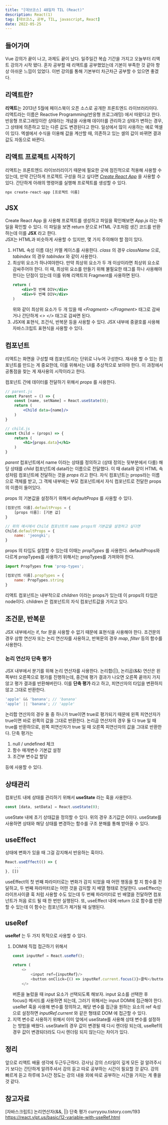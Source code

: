 ```yaml
---
title: "[데브코스] 48일차 TIL (React)"
description: React(1)
tag: [데브코스, 공부, TIL, javascript, React]
date: 2022-05-25
---
```



## 들어가며
Vue 강의가 끝이 나고, 과제도 끝이 났다. 일주일간 복습 기간을 가지고 오늘부터 리액트 강의가 시작 됐다. 혼자 공부할 때 리액트를 공부했었는데 기본이 부족한 것 같아 항상 아쉬운 느낌이 있었다. 이번 강의를 통해 기본부터 차근차근 공부할 수 있으면 좋겠다.

## 리액트란?
**리액트**는 2013년 5월에 페이스북이 오픈 소스로 공개한 프론트엔드 라이브러리이다. 리액트라는 이름은 Reactive Programming(반응형 프로그래밍) 에서 따왔다고 한다. 반응형 프로그래밍이란 상태라는 개념을 사용해 데이터를 관리하고 상태가 변하는 경우, 그 상태에 의존하고 있는 다른 값도 변경된다고 한다. 일상에서 많이 사용하는 예로 엑셀이 있다. 엑셀에서 수식을 이용해 값을 계산할 때, 의존하고 있는 셀의 값이 바뀌면 결과값도 자동으로 바뀐다.   

## 리액트 프로젝트 시작하기
리액트는 프론트엔드 라이브러리이기 때문에 필요한 곳에 점진적으로 적용해 사용할 수 있는데, 만약 간단하게 프로젝트 구성을 하고 싶다면 [_Create React App_](https://create-react-app.dev/) 을 사용할 수 있다. 간단하게 아래의 명령어를 실행해 프로젝트를 생성할 수 있다.  
```javascript
npx create-react-app [프로젝트 이름]
```

## JSX
Create React App 을 사용해 프로젝트를 생성하고 파일을 확인해보면 _App.js_ 라는 파일을 확인할 수 있다. 이 파일을 보면 return 문으로 HTML 구조처럼 생긴 코드를 반환하는데 이를 **JSX** 라고 한다.  
JSX는 HTML과 비슷하게 사용할 수 있지만, 몇 가지 주의해야 할 점이 있다. 
1.  HTML 속성 이름 대신 카멜 케이스를 사용한다. _class_ 의 경우 _className_ 으로, _tabindex_ 의 경우 _tabIndex_ 와 같이 사용한다.
2. 최상위 요소가 하나여야한다. 만약 최상위 요소가 두 개 이상이라면 최상위 요소로 감싸주어야 한다. 이 때, 최상위 요소를 만들기 위해 불필요한 태그를 하나 사용해야 한다는 단점이 있는데 이를 위해 리액트의 Fragment를 사용하면 된다. 
	```jsx
	return (
		<div>첫 번째 DIV</div>
		<div>두 번째 DIV</div>
	)
	```
	위와 같이 최상위 요소가 두 개 있을 때 _<Fragment\> </Fragment\>_ 태그로 감싸거나 간단하게 _<\> </\>_ 태그로 감싸면 된다.
3. JSX에 표현식, 조건식, 반복문 등을 사용할 수 있다. JSX 내부에 중괄호를 사용해 자바스크립트 표현식을 사용할 수 있다. 

## 컴포넌트
리액트는 화면을 구성할 때 컴포넌트라는 단위로 나누어 구성한다. 재사용 할 수 있는 컴포넌트를 만드는 게 중요한데, 이를 위해서는 UI를 추상적으로 보아야 한다. 이 과정에서 공통점을 찾는 게 재사용의 시작이라고 한다.   

컴포넌트 간에 데이터를 전달하기 위해서 _props_ 를 사용한다. 
```jsx
// parent.js
const Parent = () => {
	const [name, setName] = React.useState(0);
	return (
		<Child data={name}/>
	)
}

// child.js
const Child = (props) => {
	return (
		<h1>{props.data}</h1>
	)
}
```
_parent_ 컴포넌트에서 name 이라는 상태를 정의하고 (상태 정의는 뒷부분에서 다룸) 해당 상태를 _child_ 컴포넌트에 data라는 이름으로 전달했다. 이 때 data와 같이 HTML 속성처럼 컴포넌트에 전달하는 것을 _props_ 라고 한다. 자식 컴포넌트는 props라는 이름으로 객체를 받고, 그 객체 내부에는 부모 컴포넌트에서 자식 컴포넌트로 전달한 props의 이름이 들어있다.     

props 의 기본값을 설정하기 위해서 _defaultProps_ 를 사용할 수 있다.
```jsx
[컴포넌트 이름].defaultProps = {
	[props 이름]: [기본 값]
}

// 위의 예시에서 Child 컴포넌트의 name props의 기본값을 설정하고 싶다면
Child.defaultProps = {
	name: 'jeongki';
}
```

props 의 타입도 설정할 수 있는데 이때는 _propTypes_ 를 사용한다. defaultProps와 다르게 propTypes를 사용하기 위해서는 propTypes를 가져와야 한다.
```jsx
import PropTypes from 'prop-types';

[컴포넌트 이름].propTypes = {
	name: PropTypes.string
}
```
리액트 컴포넌트는 내부적으로 _children_ 이라는 props가 있는데 이 props의 타입은 node이다. children 은 컴포넌트의 자식 컴포넌트값을 가지고 있다. 

## 조건문, 반복문 
JSX 내부에서는 if, for 문을 사용할 수 없기 때문에 표현식을 사용해야 한다. 조건문의 경우 삼항 연산자 또는 논리 연산자를 사용하고, 반복문의 경우 _map_, _filter_ 등의 함수를 사용한다.

### 논리 연산자 단축 평가
JSX 내부에서 분기를 위해 논리 연산자를 사용한다. 논리합(||), 논리곱(&&) 연산은 왼쪽부터 오른쪽으로 평가를 진행하는데, 중간에 평가 결과가 나오면 오른쪽 끝까지 가지 않고 평가 결과를 반환해버린다. 이를 **단축 평가** 라고 하고, 피연산자의 타입을 변환하지 않고 그대로 반환한다. 
```javascript
'apple' && 'banana'; // 'banana'
'apple' || 'banana'; // 'apple'
```

논리합 연산자의 경우 둘 중 하나가 true이면 true로 평가되기 때문에 왼쪽 피연산자가 true이면 바로 왼쪽의 값을 그대로 반환한다. 논리곱 연산자의 경우 둘 다 true 일 때 true를 반환하므로, 왼쪽 피연산자가 true 일 때 오른쪽 피연산자의 값을 그대로 반환한다. 단축 평가는 
1. null / undefined 체크
2. 함수 매개변수 기본값 설정
3. 조건부 변수값 할당

등에 사용할 수 있다. 

## 상태관리
컴포넌트 내에 상태를 관리하기 위해서 **useState** 라는 훅을 사용한다.
 ```javascript
 const [data, setData] = React.useState(0);
 ```
useState 내에 초기 상태값을 정의할 수 있다. 위의 경우 초기값은 0이다. useState를 사용하면 상태와 해당 상태를 변경하는 함수를 구조 분해를 통해 받아올 수 있다. 

## useEffect
상태에 변화가 있을 때 그걸 감지해서 반응하는 훅이다. 
```javascript
React.useEffect(() => {
	...
}, [])
```
useEffect의 첫 번째 파라미터로는 변화가 감지 되었을 때 어떤 행동을 할 지 함수를 전달하고, 두 번째 파라미터로는 어떤 것을 감지할 지 배열 형태로 전달한다. useEffect는 라이프사이클 훅 처럼 사용할 수도 있는데 두 번째 파라미터로 빈 배열을 전달하면 컴포넌트가 처음 로드 될 때 한 번만 실행된다. 또, useEffect 내에 return 으로 함수를 반환할 수 있는데 이 함수는 컴포넌트가 제거될 때 실행된다. 

## useRef
**useRef** 는 두 가지 목적으로 사용할 수 있다.
1. DOM에 직접 접근하기 위해서
	```javascript
	const inputRef = React.useRef();
	
	return (
		<>
			<input ref={inputRef}/>
			<button onClick={() => inputRef.current.focus()}>클릭</button>
		</>
	```
	버튼을 눌렀을 때 input 요소가 선택되도록 해보자. input 요소를 선택한 후 focus() 메서드를 사용하면 되는데, 그러기 위해서는 input DOM에 접근해야 한다. useRef 훅을 사용해 변수를 정의하고, 해당 변수를 접근을 원하는 요소의 ref 속성으로 설정하면 _inputRef.current_ 와 같은 형태로 DOM 에 접근할 수 있다.
2. 지역 변수로 사용하기 위해서
	이미 앞에서 useState를 사용해 상태 변수를 설정하는 방법을 배웠다. useState의 경우 값이 변경될 때 다시 렌더링 되는데, useRef의 경우 값이 변경되더라도 다시 렌더링 되지 않는다는 차이가 있다.

## 정리
앞으로 리액트 배울 생각에 두근두근하다. 강사님 강의 스타일이 깊게 모든 걸 알려주시기 보다는 간단하게 알려주셔서 강의 듣고 따로 공부하는 시간이 필요할 것 같다. 강의 빠르게 듣고 하루에 3시간 정도는 강의 내용 외에 따로 공부하는 시간을 가지는 게 좋을 것 같다.

## 참고자료 
[자바스크립트] 논리연산자(&&, ||) 단축 평가 curryyou.tistory.com/193  
https://react.vlpt.us/basic/12-variable-with-useRef.html
